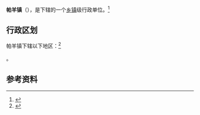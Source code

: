 {{中国乡级行政区|54/23/33/100/000}}

'''帕羊镇'''（{{bo|z=བར་ཡངས་}}），是{{PRC admin/fullname|54/23/33/100/000|3}}下辖的一个[[乡镇|乡镇]]级行政单位。<ref>{{PRC admin/ref sgc|{{PRC admin/parent|54/23/33/100/000}}}}</ref>

== 行政区划 ==

帕羊镇下辖以下地区：<ref>{{PRC admin/ref sgc|54/23/33/100/000}}</ref>

{{PRC admin/children|54/23/33/100/000}}。

== 参考资料 ==

{{reflist}}

{{行政区划小作品}}
{{PRC admin/navcat|54/23/33/100/000}}